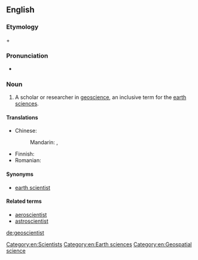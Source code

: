 ==English==

===Etymology===
{{m|en|geo-}} + {{m|en|scientist}}

===Pronunciation===
* {{a|US}} {{IPA|ˌdʒioʊˈsaɪəntɪst|lang=en}}

===Noun===
{{en-noun}}

# A scholar or researcher in [[geoscience]], an inclusive term for the [[earth sciences]].

====Translations====
{{trans-top|scholar in geoscience}}
* Chinese:
*: Mandarin: {{t|cmn|地球科學家|sc=Hani}}, {{t|cmn|地球科学家|tr=dìqiú kēxuéjiā|sc=Hani}}
{{trans-mid}}
* Finnish: {{t|fi|geotieteilijä}}
* Romanian: {{t+|ro|geograf}}
{{trans-bottom}}

====Synonyms====
* [[earth scientist]]

====Related terms====
* [[aeroscientist]]
* [[astroscientist]]

[[Category:en:Scientists]]
[[Category:en:Earth sciences]]
[[Category:en:Geospatial science]]

[[de:geoscientist]]